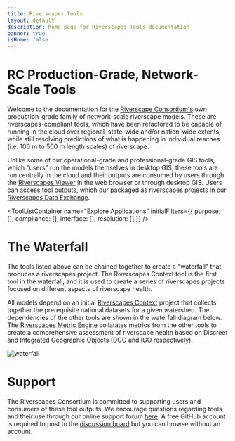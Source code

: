 ```yaml
---
title: Riverscapes Tools
layout: default
description: home page for Riverscapes Tools documentation
banner: true
isHome: false
---
```



<Container maxWidth="xl">

# RC Production-Grade, Network-Scale Tools

Welcome to the documentation for the [Riverscape Consortium's](https://riverscapes.net) own production-grade family of network-scale riverscape models. These are riverscapes-compliant tools, which have been refactored to be capable of running in the cloud over regional, state-wide and/or nation-wide extents, while still resolving predictions of what is happening in individual reaches (i.e. 100 m to 500 m length scales) of riverscape.

Unlike some of our operational-grade and professional-grade GIS tools, which "users" run the models themselves in desktop GIS, these tools are run centrally in the cloud and their outputs are consumed by users through the [Riverscapes Viewer](http://viewer.riverscapes.net) in the web browser or through desktop GIS. Users can access tool outputs, which our packaged as riverscapes projects in our [Riverscapes Data Exchange](https://data.riverscapes.net/).

<ToolListContainer name="Explore Applications" initialFilters={{
  purpose: [],
  compliance: [],
  interface: [],
  resolution: []
}} />

# The Waterfall

The tools listed above can be chained together to create a "waterfall" that produces a riverscapes project. The Riverscapes Context tool is the first tool in the waterfall, and it is used to create a series of riverscapes projects focused on different aspects of riverscape health. 

All models depend on an initial [Riverscapes Context](/rscontext) project that collects together the prerequisite national datasets for a given watershed. The dependencies of the other tools are shown in the waterfall diagram below. The [Riverscapes Metric Engine](/rme) collatates metrics from the other tools to create a comprehensive assessment of riverscape health based on Discreet and Integrated Geographic Objects (DGO and IGO respectively).

![waterfall](https://docs.google.com/drawings/d/e/2PACX-1vSzlt11KyAmYulrahIS2nbPsjAByWh4RIQJdnGSJe1eSlWYO50dP7HX4x14370gioGel7ekbw08QYrh/pub?w=859&h=778)

# Support

The Riverscapes Consortium is committed to supporting users and consumers of these tool outputs. We encourage questions regarding tools and their use through our online support forum [here](https://github.com/Riverscapes/riverscapes-tools/discussions). A free GitHub account is required to post to the [discussion board](https://github.com/Riverscapes/riverscapes-tools/discussions) but you can browse without an account.

</Container>